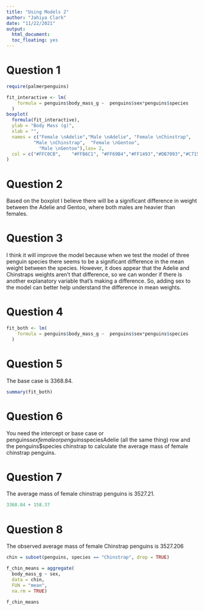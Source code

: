 ```yaml
---
title: "Using Models 2"
author: "Jahiya Clark"
date: "11/22/2021"
output: 
  html_document:
  toc_floating: yes
---
```



# Question 1
```r
require(palmerpenguins)

fit_interactive <- lm(
    formula = penguins$body_mass_g ~  penguins$sex*penguins$species 
  )
boxplot(
  formula(fit_interactive),
  ylab = "Body Mass (g)",
  xlab = "",
  names = c("Female \nAdelie","Male \nAdelie", "Female \nChinstrap",
          "Male \nChinstrap",  "Female \nGentoo",  
            "Male \nGentoo"),las= 2,
  col = c("#FFC0CB", 	"#FFB6C1", "#FF69B4","#FF1493","#DB7093","#C71585")
)
```

# Question 2

Based on the boxplot I believe there will be a significant difference in weight between the Adelie and Gentoo, where both males are heavier than females.

# Question 3

I think it will improve the model because when we test the model of three penguin species there seems to be a significant difference in the mean weight between the species. However, it does appear that the Adelie and Chinstraps weights aren't that difference, so we can wonder if there is another explanatory variable that's making a difference. So, adding sex to the model can better help understand the difference in mean weights.   

# Question 4
```r
fit_both <- lm(
    formula = penguins$body_mass_g ~  penguins$sex*penguins$species 
  )

```
# Question 5

The base case is 3368.84. 
```r
summary(fit_both)

```

# Question 6
You need the intercept or base case or penguins$sexfemale or penguins$speciesAdelie (all the same thing) row and the penguins$species chinstrap to calculate the average mass of female chinstrap penguins.

# Question 7
The average mass of female chinstrap penguins is 3527.21.

```r
3368.84 + 158.37
```

# Question 8

The observed average mass of female Chinstrap penguins is 3527.206

```r
chin = subset(penguins, species == "Chinstrap", drop = TRUE) 

f_chin_means = aggregate(
  body_mass_g ~ sex, 
  data = chin, 
  FUN = "mean", 
  na.rm = TRUE)

f_chin_means

```




